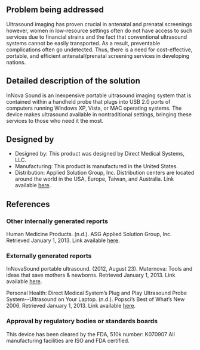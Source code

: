 {{Medical Device
|Health Topic=Maternal mortality 
|Classification=Diagnosis
|Scope=Prototype
|Location=Africa, Asia, South America
|Image=InNova.jpg
}}
<!-- Please make sure to use the format provided below for consistency between all devices. -->
==Problem being addressed==
Ultrasound imaging has proven crucial in antenatal and prenatal screenings however, women in low-resource settings often do not have access to such services due to financial strains and the fact that conventional ultrasound systems cannot be easily transported. As a result, preventable complications often go undetected. Thus, there is a need for cost-effective, portable, and efficient antenatal/prenatal screening services in developing nations.  

==Detailed description of the solution==
InNova Sound is an inexpensive portable ultrasound imaging system that is contained within a handheld probe that plugs into USB 2.0 ports of computers running Windows XP, Vista, or MAC operating systems. The device makes ultrasound available in nontraditional settings, bringing these services to those who need it the most. 

==Designed by==
*Designed by: This product was designed by Direct Medical Systems, LLC.
*Manufacturing: This product is manufactured in the United States.
*Distribution: Applied Solution Group, Inc.  Distribution centers are located around the world in the USA, Europe, Taiwan, and Australia. Link available [http://www.asg-inc.net/contact.html here].

==References==
===Other internally generated reports===
Human Medicine Products. (n.d.). ASG Applied Solution Group, Inc. Retrieved January 1, 2013. Link available [http://www.asg-inc.net/p_human.html here].

===Externally generated reports===
InNovaSound portable ultrasound. (2012, August 23). Maternova: Tools and ideas that save mothers & newborns. Retrieved January 1, 2013. Link available [http://maternova.net/health-innovations/innovasound-portable-ultrasound here].

Personal Health: Direct Medical System’s Plug and Play Ultrasound Probe System--Ultrasound on Your Laptop. (n.d.). Popsci’s Best of What’s New 2006. Retrieved January 1, 2013. Link available [http://www.popsci.com/popsci/flat/bown/2006/product_93.html here].

===Approval by regulatory bodies or standards boards===
This device has been cleared by the FDA, 510k number: K070907
All manufacturing facilities are ISO and FDA certified.

<!-- Add relevant categories, such as [[Category:HIV]] or [[Category:Malaria]] below this line -->